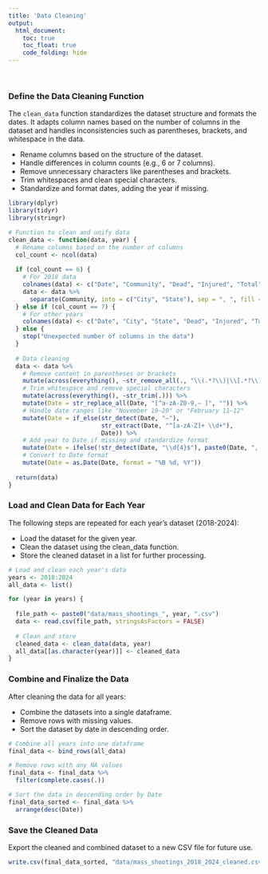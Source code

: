 ```yaml
---
title: 'Data Cleaning'
output: 
  html_document:
    toc: true
    toc_float: true
    code_folding: hide
---
```


<br>

### Define the Data Cleaning Function
The `clean_data` function standardizes the dataset structure and formats the dates. It adapts column names based on the number of columns in the dataset and handles inconsistencies such as parentheses, brackets, and whitespace in the data.

- Rename columns based on the structure of the dataset.
- Handle differences in column counts (e.g., 6 or 7 columns).
- Remove unnecessary characters like parentheses and brackets.
- Trim whitespaces and clean special characters.
- Standardize and format dates, adding the year if missing.
```r
library(dplyr)
library(tidyr)
library(stringr)

# Function to clean and unify data
clean_data <- function(data, year) {
  # Rename columns based on the number of columns
  col_count <- ncol(data)
  
  if (col_count == 6) {
    # For 2018 data
    colnames(data) <- c("Date", "Community", "Dead", "Injured", "Total", "Description")
    data <- data %>%
      separate(Community, into = c("City", "State"), sep = ", ", fill = "right")
  } else if (col_count == 7) {
    # For other years
    colnames(data) <- c("Date", "City", "State", "Dead", "Injured", "Total", "Description")
  } else {
    stop("Unexpected number of columns in the data")
  }
  
  # Data cleaning
  data <- data %>%
    # Remove content in parentheses or brackets
    mutate(across(everything(), ~str_remove_all(., "\\(.*?\\)|\\[.*?\\]"))) %>%
    # Trim whitespace and remove special characters
    mutate(across(everything(), ~str_trim(.))) %>%
    mutate(Date = str_replace_all(Date, "[^a-zA-Z0-9,– ]", "")) %>%
    # Handle date ranges like "November 19–20" or "February 11–12"
    mutate(Date = if_else(str_detect(Date, "–"), 
                          str_extract(Date, "^[a-zA-Z]+ \\d+"), 
                          Date)) %>%
    # Add year to Date if missing and standardize format
    mutate(Date = ifelse(!str_detect(Date, "\\d{4}$"), paste0(Date, ", ", year), Date)) %>%
    # Convert to Date format
    mutate(Date = as.Date(Date, format = "%B %d, %Y"))
  
  return(data)
}
```
### Load and Clean Data for Each Year

The following steps are repeated for each year's dataset (2018-2024):

- Load the dataset for the given year.
- Clean the dataset using the clean_data function.
- Store the cleaned dataset in a list for further processing.
```r
# Load and clean each year's data
years <- 2018:2024
all_data <- list()

for (year in years) {
  
  file_path <- paste0("data/mass_shootings_", year, ".csv")
  data <- read.csv(file_path, stringsAsFactors = FALSE)
  
  # Clean and store
  cleaned_data <- clean_data(data, year)
  all_data[[as.character(year)]] <- cleaned_data
}
```
### Combine and Finalize the Data

After cleaning the data for all years:

- Combine the datasets into a single dataframe.
- Remove rows with missing values.
- Sort the dataset by date in descending order.
```r
# Combine all years into one dataframe
final_data <- bind_rows(all_data)

# Remove rows with any NA values
final_data <- final_data %>%
  filter(complete.cases(.))

# Sort the data in descending order by Date
final_data_sorted <- final_data %>%
  arrange(desc(Date))
```
### Save the Cleaned Data

Export the cleaned and combined dataset to a new CSV file for future use.
```r
write.csv(final_data_sorted, "data/mass_shootings_2018_2024_cleaned.csv", row.names = FALSE)
```





